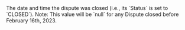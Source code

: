   

  
<ResponseField name="ClosedDate" type="timestamp" >    
The date and time the dispute was closed (i.e., its `Status` is set to `CLOSED`).  
Note: This value will be `null` for any Dispute closed before February 16th, 2023.  
</ResponseField>